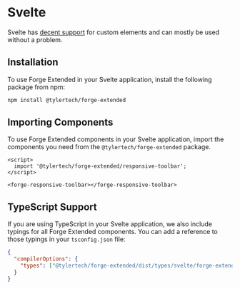 
<Meta title="Frameworks/Svelte" />

# Svelte

Svelte has [decent support](https://custom-elements-everywhere.com/#svelte) for custom elements and can mostly be used without a problem.

## Installation

To use Forge Extended in your Svelte application, install the following package from npm:

```bash
npm install @tylertech/forge-extended
```

## Importing Components

To use Forge Extended components in your Svelte application, import the components you need from the `@tylertech/forge-extended` package.

```svelte
<script>
  import '@tylertech/forge-extended/responsive-toolbar';
</script>

<forge-responsive-toolbar></forge-responsive-toolbar>
```

## TypeScript Support

If you are using TypeScript in your Svelte application, we also include typings for all Forge Extended components. You can add a reference to those
typings in your `tsconfig.json` file:

```json
{
  "compilerOptions": {
    "types": ["@tylertech/forge-extended/dist/types/svelte/forge-extended-svelte.d.ts"]
  }
}
```
